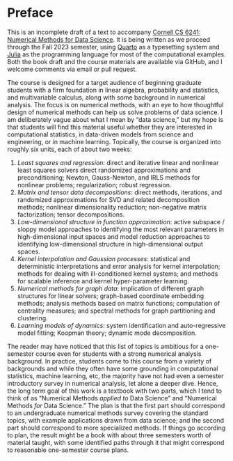 # Preface {.unnumbered}

This is an incomplete draft of a text to accompany
[Cornell CS 6241: Numerical Methods for Data Science](https://www.cs.cornell.edu/courses/cs6241/2023fa/).
It is being written as we proceed through the Fall 2023 semester, using [Quarto](https://quarto.org/) as a typesetting system and [Julia](https://julialang.org/) as the programming language for most of the computational examples.
Both the book draft and the course materials are available via GitHub, and I welcome comments via email or pull request.

The course is designed for a target audience of beginning graduate students with a firm foundation in linear algebra, probability and statistics, and multivariable calculus, along with some background in numerical analysis.
The focus is on numerical methods, with an eye to how thoughtful design of numerical methods can help us solve problems of data science.
I am deliberately vague about what I mean by "data science," but my hope is that students will find this material useful whether they are interested in computational statistics, in data-driven models from science and engineering, or in machine learning.  Topically, the course is organized into roughly six units, each of about two weeks:

1. *Least squares and regression*: direct and iterative linear and nonlinear least squares solvers direct randomized approximations and preconditioning; Newton, Gauss-Newton, and IRLS methods for nonlinear problems; regularization; robust regression.
2. *Matrix and tensor data decompositions*: direct methods, iterations, and randomized approximations for SVD and related decomposition methods; nonlinear dimensionality reduction; non-negative matrix factorization; tensor decompositions.
3. *Low-dimensional structure in function approximation*: active subspace / sloppy model approaches to identifying the most relevant parameters in high-dimensional input spaces and model reduction approaches to identifying low-dimensional structure in high-dimensional output spaces.
4. *Kernel interpolation and Gaussian processes*: statistical and deterministic interpretations and error analysis for kernel interpolation; methods for dealing with ill-conditioned kernel systems; and methods for scalable inference and kernel hyper-parameter learning.
5. *Numerical methods for graph data*: implication of different graph structures for linear solvers; graph-based coordinate embedding methods; analysis methods based on matrix functions; computation of centrality measures; and spectral methods for graph partitioning and clustering.
6. *Learning models of dynamics*: system identification and auto-regressive model fitting; Koopman theory; dynamic mode decomposition.

The reader may have noticed that this list of topics is ambitious for a one-semester course even for students with a strong numerical analysis background.
In practice, students come to this course from a variety of backgrounds and while they often have some grounding in computational statistics, machine learning, etc, the majority have not had even a semester introductory survey in numerical analysis, let alone a deeper dive.
Hence, the long term goal of this work is a textbook with two parts, which I tend to think of as "Numerical Methods *applied to* Data Science" and "Numerical Methods *for* Data Science."
The plan is that the first part should correspond to an undergraduate numerical methods survey covering the standard topics, with example applications drawn from data science; and the second part should correspond to more specialized methods.
If things go according to plan, the result might be a book with about three semesters worth of material taught, with some identified paths through it that might correspond to reasonable one-semester course plans.